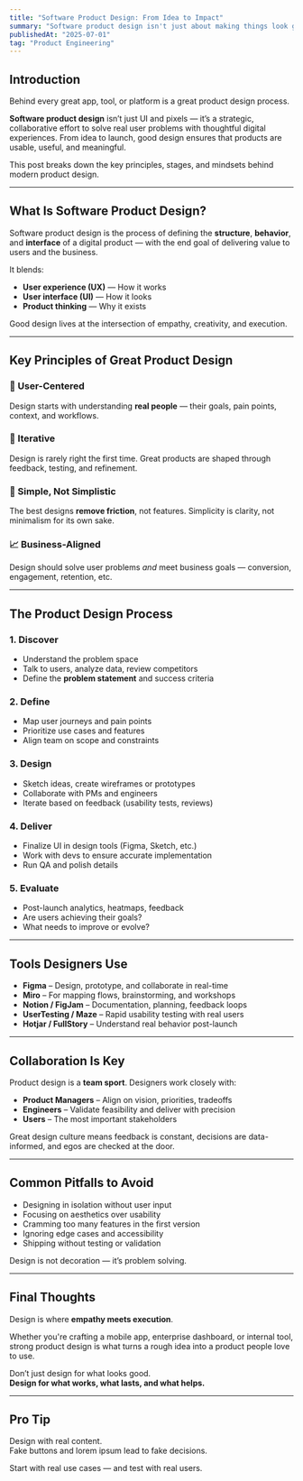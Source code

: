 ```yaml
---
title: "Software Product Design: From Idea to Impact"
summary: "Software product design isn't just about making things look good — it's about solving real problems for real people. Here's how modern teams approach product design from concept to launch."
publishedAt: "2025-07-01"
tag: "Product Engineering"
---
```


## Introduction

Behind every great app, tool, or platform is a great product design process.

**Software product design** isn’t just UI and pixels — it’s a strategic, collaborative effort to solve real user problems with thoughtful digital experiences. From idea to launch, good design ensures that products are usable, useful, and meaningful.

This post breaks down the key principles, stages, and mindsets behind modern product design.

---

## What Is Software Product Design?

Software product design is the process of defining the **structure**, **behavior**, and **interface** of a digital product — with the end goal of delivering value to users and the business.

It blends:

- **User experience (UX)** — How it works
- **User interface (UI)** — How it looks
- **Product thinking** — Why it exists

Good design lives at the intersection of empathy, creativity, and execution.

---

## Key Principles of Great Product Design

### 🎯 User-Centered

Design starts with understanding **real people** — their goals, pain points, context, and workflows.

### 🧪 Iterative

Design is rarely right the first time. Great products are shaped through feedback, testing, and refinement.

### 🧠 Simple, Not Simplistic

The best designs **remove friction**, not features. Simplicity is clarity, not minimalism for its own sake.

### 📈 Business-Aligned

Design should solve user problems _and_ meet business goals — conversion, engagement, retention, etc.

---

## The Product Design Process

### 1. Discover

- Understand the problem space
- Talk to users, analyze data, review competitors
- Define the **problem statement** and success criteria

### 2. Define

- Map user journeys and pain points
- Prioritize use cases and features
- Align team on scope and constraints

### 3. Design

- Sketch ideas, create wireframes or prototypes
- Collaborate with PMs and engineers
- Iterate based on feedback (usability tests, reviews)

### 4. Deliver

- Finalize UI in design tools (Figma, Sketch, etc.)
- Work with devs to ensure accurate implementation
- Run QA and polish details

### 5. Evaluate

- Post-launch analytics, heatmaps, feedback
- Are users achieving their goals?
- What needs to improve or evolve?

---

## Tools Designers Use

- **Figma** – Design, prototype, and collaborate in real-time
- **Miro** – For mapping flows, brainstorming, and workshops
- **Notion / FigJam** – Documentation, planning, feedback loops
- **UserTesting / Maze** – Rapid usability testing with real users
- **Hotjar / FullStory** – Understand real behavior post-launch

---

## Collaboration Is Key

Product design is a **team sport**. Designers work closely with:

- **Product Managers** – Align on vision, priorities, tradeoffs
- **Engineers** – Validate feasibility and deliver with precision
- **Users** – The most important stakeholders

Great design culture means feedback is constant, decisions are data-informed, and egos are checked at the door.

---

## Common Pitfalls to Avoid

- Designing in isolation without user input
- Focusing on aesthetics over usability
- Cramming too many features in the first version
- Ignoring edge cases and accessibility
- Shipping without testing or validation

Design is not decoration — it’s problem solving.

---

## Final Thoughts

Design is where **empathy meets execution**.

Whether you're crafting a mobile app, enterprise dashboard, or internal tool, strong product design is what turns a rough idea into a product people love to use.

Don’t just design for what looks good.  
**Design for what works, what lasts, and what helps.**

---

## Pro Tip

Design with real content.  
Fake buttons and lorem ipsum lead to fake decisions.

Start with real use cases — and test with real users.
